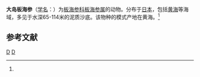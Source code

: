 {{Speciesbox
| taxon = Placothuria ohshimai
| binomial_authority = (Liao et Pawson, 1997)<ref name='id12724'>{{cite web| url =http://www.bioinfo.cn/db05/BjdwSpecies.php?action=view&id=12724| title =大岛板海参| work =《中国动物物种编目数据库》| publisher =中国科学院微生物研究所| author =中国科学院动物研究所| accessdate =2009-04-28| deadurl =yes| archiveurl =https://web.archive.org/web/20160305050757/http://www.bioinfo.cn/db05/BjdwSpecies.php?action=view&id=12724| archivedate =2016-03-05}}</ref>
}}

'''大岛板海参'''（[[学名|学名]]：{{lang|la|''Placothuria ohshimai''}}）为[[板海参科|板海参科]][[板海参属|板海参属]]的动物。分布于[[日本|日本]]，包括[[黄海|黄海]]等海域，多见于水深65-114米的泥质沙底。该物种的模式产地在黄海。<ref name='id12724'/>

== 参考文献 ==
{{reflist}}

{{海参小作品}}

{{taxonbar}}
[[Category:_1997年描述的动物|D]]
[[Category:板海参属|D]]